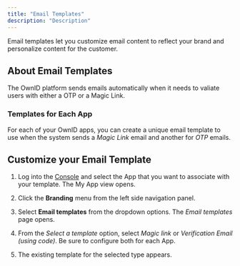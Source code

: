 ```yaml
---
title: "Email Templates"
description: "Description"
---
```


Email templates let you customize email content to reflect your brand and personalize content for the customer.

## About Email Templates

The OwnID platform sends emails automatically when it needs to valiate users with either a <Tooltip tip="one-time passcode">OTP</Tooltip>
or a Magic Link.

### Templates for Each App
For each of your OwnID apps, you can create a unique email template to use when the system sends a _Magic Link_ email and another for _OTP_ emails. 

## Customize your Email Template

1. Log into the [Console](https://console.ownid.com/home) and select the App that you want to associate with your template. The My App view opens.

1. Click the **Branding** menu from the left side navigation panel.

1. Select **Email templates** from the dropdown options. The _Email templates_ page opens.

1. From the _Select a template_ option, select _Magic link_ or _Verification Email (using code)_. Be sure to configure both for each App.

1. The existing template for the selected type appears.




 

